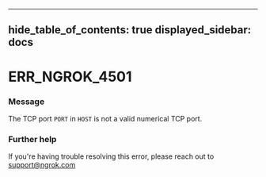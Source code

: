 

---
hide_table_of_contents: true
displayed_sidebar: docs
---


# ERR_NGROK_4501

### Message
The TCP port `PORT` in `HOST` is not a valid numerical TCP port.

<ErrorDetails />



### Further help
If you're having trouble resolving this error, please reach out to [support@ngrok.com](mailto:support@ngrok.com?subject=Help%20with%20ERR_NGROK_4501)

